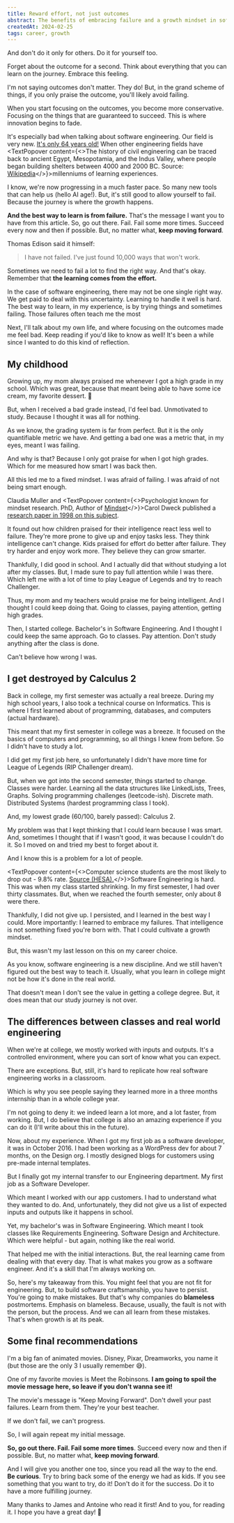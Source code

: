 ```yaml
---
title: Reward effort, not just outcomes
abstract: The benefits of embracing failure and a growth mindset in software engineering. How failures fuel innovation and growth.
createdAt: 2024-02-25
tags: career, growth
---
```


<IntroAnchor />

And don't do it only for others. Do it for yourself too.

Forget about the outcome for a second. Think about everything that you can learn on the journey. Embrace this feeling.

I'm not saying outcomes don't matter. They do! But, in the grand scheme of things, if you only praise the outcome, you'll likely avoid failing.

When you start focusing on the outcomes, you become more conservative. Focusing on the things that are guaranteed to succeed. This is where innovation begins to fade.

It's especially bad when talking about software engineering. Our field is very new. [It's only 64 years old!](https://en.wikipedia.org/wiki/History_of_software_engineering) When other engineering fields have <TextPopover content={<>The history of civil engineering can be traced back to ancient Egypt, Mesopotamia, and the Indus Valley, where people began building shelters between 4000 and 2000 BC. Source: <a href="https://en.wikipedia.org/wiki/Civil_engineering" target="_blank">Wikipedia</a></>}>millenniums</TextPopover> of learning experiences.

I know, we're now progressing in a much faster pace. So many new tools that can help us (hello AI age!). But, it's still good to allow yourself to fail. Because the journey is where the growth happens.

**And the best way to learn is from failure.** That's the message I want you to have from this article. So, go out there. Fail. Fail some more times. Succeed every now and then if possible. But, no matter what, **keep moving forward**.

<TextPopover content="
Creator of the light bulb, phonograph, motion picture camera, electric power distribution.">Thomas Edison</TextPopover> said it himself:

> I have not failed. I've just found 10,000 ways that won't work.

Sometimes we need to fail a lot to find the right way. And that's okay. Remember that **the learning comes from the effort.**

In the case of software engineering, there may not be one single <TextPopover content="It's all about those damn trade-offs™">right way</TextPopover>. We get paid to deal with this uncertainty. Learning to handle it well is hard. The best way to learn, in my experience, is by trying things and sometimes failing. Those failures often teach me the most

Next, I'll talk about my own life, and where focusing on the outcomes made me feel bad. Keep reading if you'd like to know as well! It's been a while since I wanted to do this kind of reflection.

## My childhood

Growing up, my mom always praised me whenever I got a high grade in my school. Which was great, because that meant being able to have some ice cream, my favorite dessert. 🍦

But, when I received a bad grade instead, I'd feel bad. Unmotivated to study. Because I thought it was all for nothing.

As we know, the grading system is far from perfect. But it is the only quantifiable metric we have. And getting a bad one was a metric that, in my eyes, meant I was failing.

And why is that? Because I only got praise for when I got high grades. Which for me measured how smart I was back then.

All this led me to a <TextPopover content="Someone who avoids challenges and fears failure." delay={300}>fixed mindset</TextPopover>. I was afraid of failing. I was afraid of not being smart enough.

<TextPopover content="Professor of Pediatric Surgery at Stanford. PhD, specialized in Children's Health.">Claudia Muller</TextPopover> and <TextPopover content={<>Psychologist known for mindset research. PhD, Author of <a href="https://www.amazon.com/Mindset-Carol-S-Dweck-audiobook/dp/B07N48NM33/" target="_blank">Mindset</a></>}>Carol Dweck</TextPopover> published a [research paper in 1998 on this subject](https://psycnet.apa.org/record/1998-04530-003).

It found out how children praised for their intelligence react less well to failure. They're more prone to give up and enjoy tasks less. They think intelligence can't change. Kids praised for effort do better after failure. They try harder and enjoy work more. They believe they can grow smarter.

Thankfully, I did good in school. And I actually did that without studying a lot after my classes. But, I made sure to pay full attention while I was there. Which left me with a lot of time to play League of Legends and try to reach Challenger.

Thus, my mom and my teachers would praise me for being intelligent. And I thought I could keep doing that. Going to classes, paying attention, getting high grades.

Then, I started college. Bachelor's in Software Engineering. And I thought I could keep the same approach. Go to classes. Pay attention. Don't study anything after the class is done.

Can't believe how wrong I was.

## I get destroyed by Calculus 2

Back in college, my first semester was actually a real breeze. During my high school years, I also took a technical course on Informatics. This is where I first learned about of programming, databases, and computers (actual hardware).

This meant that my first semester in college was a breeze. It focused on the basics of computers and programming, so all things I knew from before. So I didn't have to study a lot.

I did get my first job here, so unfortunately I didn't have more time for League of Legends (RIP Challenger dream).

But, when we got into the second semester, things started to change. Classes were harder. Learning all the data structures like LinkedLists, Trees, Graphs. Solving programming challenges (leetcode-ish). Discrete math. Distributed Systems (hardest programming class I took).

And, my lowest grade (60/100, barely passed): Calculus 2.

My problem was that I kept thinking that I could learn because I was smart. And, sometimes I thought that if I wasn't good, it was because I couldn't do it. So I moved on and tried my best to forget about it.

And I know this is a problem for a lot of people.

<TextPopover content={<>Computer science students are the most likely to drop out - 9.8% rate. <a href="https://www.computerweekly.com/news/252467745/Computer-science-undergraduates-most-likely-to-drop-out" target="_blank">Source (HESA).</a></>}>Software Engineering is hard</TextPopover>. This was when my class started shrinking. In my first semester, I had over thirty classmates. But, when we reached the fourth semester, only about 8 were there.

Thankfully, I did not give up. I persisted, and I learned in the best way I could. More importantly: I learned to embrace my failures. That intelligence is not something fixed you're born with. That I could cultivate a <TextPopover content="Embraces challenges, effort, and learning from criticism to develop abilities." delay={300}>growth mindset</TextPopover>.

But, this wasn't my last lesson on this on my career choice.

As you know, software engineering is a new discipline. And we still haven't figured out the best way to teach it. Usually, what you learn in college might not be how it's done in the real world.

That doesn't mean I don't see the value in getting a college degree. But, it does mean that our study journey is not over.

## The differences between classes and real world engineering

When we're at college, we mostly worked with inputs and outputs. It's a controlled environment, where you can sort of know what you can expect.

There are exceptions. But, still, it's hard to replicate how real software engineering works in a classroom.

<ArticleImage src="/scope-of-software-engineering.png" caption="Real world software engineering scope is much bigger than what we learn in school." />

Which is why you see people saying they learned more in a three months internship than in a whole college year.

I'm not going to deny it: we indeed learn a lot more, and a lot faster, from working. But, I do believe that college is also an amazing experience if you can do it (I'll write about this in the future).

Now, about my experience. When I got my first job as a software developer, it was in October 2016. I had been working as a WordPress dev for about 7 months, on the Design org. I mostly designed blogs for customers using pre-made internal templates.

But I finally got my internal transfer to our Engineering department. My first job as a Software Developer.

Which meant I worked with our app customers. I had to understand what they wanted to do. And, unfortunately, they did not give us a list of expected inputs and outputs like it happens in school.

Yet, my bachelor's was in Software Engineering. Which meant I took classes like Requirements Engineering. Software Design and Architecture. Which were helpful - but again, nothing like the real world.

That helped me with the initial interactions. But, the real learning came from dealing with that every day. That is what makes you grow as a software engineer. And it's a skill that I'm always working on.

So, here's my takeaway from this. You might feel that you are not fit for engineering. But, to <Link href="/bytes/on-building-software-craftsmanship">build software craftsmanship</Link>, you have to persist. You're going to make mistakes. But that's why companies do **blameless** postmortems. Emphasis on blameless. Because, usually, the fault is not with the person, but the process. And we can all learn from these mistakes. That's when growth is at its peak.

## Some final recommendations

I'm a big fan of animated movies. Disney, Pixar, Dreamworks, you name it (but those are the only 3 I usually remember 😅).

One of my favorite movies is Meet the Robinsons. **I am going to spoil the movie message here, so leave if you don't wanna see it!**

<ArticleImage src="/meet-the-robinsons.jpeg" caption="Meet the Robinsons cover, released in 2007. It was pretty big for me when I watched it as a child." />

The movie's message is "Keep Moving Forward". Don't dwell your past failures. Learn from them. They're your best teacher.

If we don't fail, we can't progress.

So, I will again repeat my initial message.

**So, go out there. Fail. Fail some more times**. Succeed every now and then if possible. But, no matter what, **keep moving forward**.

And I will give you another one too, since you read all the way to the end. **Be curious**. Try to bring back some of the energy we had as kids. If you see something that you want to try, do it! Don't do it for the success. Do it to have a more fulfilling journey.

Many thanks to James and Antoine who read it first! And to you, for reading it. I hope you have a great day! 🌟
